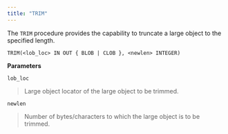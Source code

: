 ```yaml
---
title: "TRIM"
---
```


The `TRIM` procedure provides the capability to truncate a large object to the specified length.

```text
TRIM(<lob_loc> IN OUT { BLOB | CLOB }, <newlen> INTEGER)
```

**Parameters**

`lob_loc`

> Large object locator of the large object to be trimmed.

`newlen`

> Number of bytes/characters to which the large object is to be trimmed.
